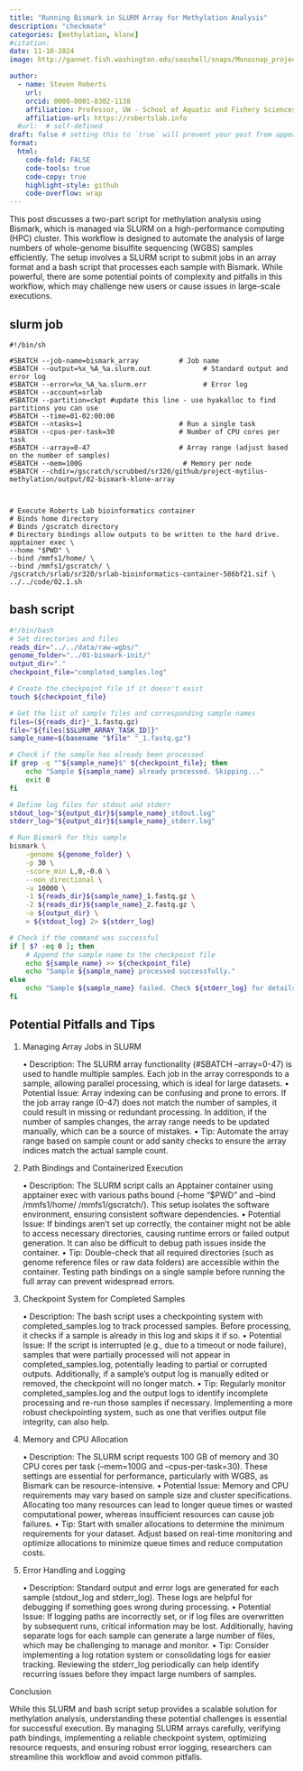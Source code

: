 ```yaml
---
title: "Running Bismark in SLURM Array for Methylation Analysis"
description: "checkmate"
categories: [methylation, klone]
#citation: 
date: 11-10-2024
image: http://gannet.fish.washington.edu/seashell/snaps/Monosnap_project-mytilus-methylation__RStudio_Server_2024-11-10_11-32-22.png # finding a good image

author:
  - name: Steven Roberts
    url: 
    orcid: 0000-0001-8302-1138
    affiliation: Professor, UW - School of Aquatic and Fishery Sciences
    affiliation-url: https://robertslab.info
  #url:  # self-defined
draft: false # setting this to `true` will prevent your post from appearing on your listing page until you're ready!
format:
  html:
    code-fold: FALSE
    code-tools: true
    code-copy: true
    highlight-style: github
    code-overflow: wrap
---
```



This post discusses a two-part script for methylation analysis using Bismark, which is managed via SLURM on a high-performance computing (HPC) cluster. This workflow is designed to automate the analysis of large numbers of whole-genome bisulfite sequencing (WGBS) samples efficiently. The setup involves a SLURM script to submit jobs in an array format and a bash script that processes each sample with Bismark. While powerful, there are some potential points of complexity and pitfalls in this workflow, which may challenge new users or cause issues in large-scale executions.

## slurm job
```shell
#!/bin/sh

#SBATCH --job-name=bismark_array          # Job name
#SBATCH --output=%x_%A_%a.slurm.out             # Standard output and error log
#SBATCH --error=%x_%A_%a.slurm.err              # Error log
#SBATCH --account=srlab
#SBATCH --partition=ckpt #update this line - use hyakalloc to find partitions you can use
#SBATCH --time=01-02:00:00
#SBATCH --ntasks=1                        # Run a single task
#SBATCH --cpus-per-task=30                # Number of CPU cores per task
#SBATCH --array=0-47                      # Array range (adjust based on the number of samples)
#SBATCH --mem=100G                         # Memory per node
#SBATCH --chdir=/gscratch/scrubbed/sr320/github/project-mytilus-methylation/output/02-bismark-klone-array



# Execute Roberts Lab bioinformatics container
# Binds home directory
# Binds /gscratch directory
# Directory bindings allow outputs to be written to the hard drive.
apptainer exec \
--home "$PWD" \
--bind /mmfs1/home/ \
--bind /mmfs1/gscratch/ \
/gscratch/srlab/sr320/srlab-bioinformatics-container-586bf21.sif \
../../code/02.1.sh

```

## bash script

```bash
#!/bin/bash
# Set directories and files
reads_dir="../../data/raw-wgbs/"
genome_folder="../01-bismark-init/"
output_dir="."
checkpoint_file="completed_samples.log"

# Create the checkpoint file if it doesn't exist
touch ${checkpoint_file}

# Get the list of sample files and corresponding sample names
files=(${reads_dir}*_1.fastq.gz)
file="${files[$SLURM_ARRAY_TASK_ID]}"
sample_name=$(basename "$file" "_1.fastq.gz")

# Check if the sample has already been processed
if grep -q "^${sample_name}$" ${checkpoint_file}; then
    echo "Sample ${sample_name} already processed. Skipping..."
    exit 0
fi

# Define log files for stdout and stderr
stdout_log="${output_dir}${sample_name}_stdout.log"
stderr_log="${output_dir}${sample_name}_stderr.log"

# Run Bismark for this sample
bismark \
    -genome ${genome_folder} \
    -p 30 \
    -score_min L,0,-0.6 \
    --non_directional \
    -u 10000 \
    -1 ${reads_dir}${sample_name}_1.fastq.gz \
    -2 ${reads_dir}${sample_name}_2.fastq.gz \
    -o ${output_dir} \
    > ${stdout_log} 2> ${stderr_log}

# Check if the command was successful
if [ $? -eq 0 ]; then
    # Append the sample name to the checkpoint file
    echo ${sample_name} >> ${checkpoint_file}
    echo "Sample ${sample_name} processed successfully."
else
    echo "Sample ${sample_name} failed. Check ${stderr_log} for details."
fi

```

## Potential Pitfalls and Tips

1. Managing Array Jobs in SLURM

	•	Description: The SLURM array functionality (#SBATCH --array=0-47) is used to handle multiple samples. Each job in the array corresponds to a sample, allowing parallel processing, which is ideal for large datasets.
	•	Potential Issue: Array indexing can be confusing and prone to errors. If the job array range (0-47) does not match the number of samples, it could result in missing or redundant processing. In addition, if the number of samples changes, the array range needs to be updated manually, which can be a source of mistakes.
	•	Tip: Automate the array range based on sample count or add sanity checks to ensure the array indices match the actual sample count.

2. Path Bindings and Containerized Execution

	•	Description: The SLURM script calls an Apptainer container using apptainer exec with various paths bound (--home "$PWD" and --bind /mmfs1/home/ /mmfs1/gscratch/). This setup isolates the software environment, ensuring consistent software dependencies.
	•	Potential Issue: If bindings aren’t set up correctly, the container might not be able to access necessary directories, causing runtime errors or failed output generation. It can also be difficult to debug path issues inside the container.
	•	Tip: Double-check that all required directories (such as genome reference files or raw data folders) are accessible within the container. Testing path bindings on a single sample before running the full array can prevent widespread errors.

3. Checkpoint System for Completed Samples

	•	Description: The bash script uses a checkpointing system with completed_samples.log to track processed samples. Before processing, it checks if a sample is already in this log and skips it if so.
	•	Potential Issue: If the script is interrupted (e.g., due to a timeout or node failure), samples that were partially processed will not appear in completed_samples.log, potentially leading to partial or corrupted outputs. Additionally, if a sample’s output log is manually edited or removed, the checkpoint will no longer match.
	•	Tip: Regularly monitor completed_samples.log and the output logs to identify incomplete processing and re-run those samples if necessary. Implementing a more robust checkpointing system, such as one that verifies output file integrity, can also help.

4. Memory and CPU Allocation

	•	Description: The SLURM script requests 100 GB of memory and 30 CPU cores per task (--mem=100G and --cpus-per-task=30). These settings are essential for performance, particularly with WGBS, as Bismark can be resource-intensive.
	•	Potential Issue: Memory and CPU requirements may vary based on sample size and cluster specifications. Allocating too many resources can lead to longer queue times or wasted computational power, whereas insufficient resources can cause job failures.
	•	Tip: Start with smaller allocations to determine the minimum requirements for your dataset. Adjust based on real-time monitoring and optimize allocations to minimize queue times and reduce computation costs.

5. Error Handling and Logging

	•	Description: Standard output and error logs are generated for each sample (stdout_log and stderr_log). These logs are helpful for debugging if something goes wrong during processing.
	•	Potential Issue: If logging paths are incorrectly set, or if log files are overwritten by subsequent runs, critical information may be lost. Additionally, having separate logs for each sample can generate a large number of files, which may be challenging to manage and monitor.
	•	Tip: Consider implementing a log rotation system or consolidating logs for easier tracking. Reviewing the stderr_log periodically can help identify recurring issues before they impact large numbers of samples.

Conclusion

While this SLURM and bash script setup provides a scalable solution for methylation analysis, understanding these potential challenges is essential for successful execution. By managing SLURM arrays carefully, verifying path bindings, implementing a reliable checkpoint system, optimizing resource requests, and ensuring robust error logging, researchers can streamline this workflow and avoid common pitfalls.
